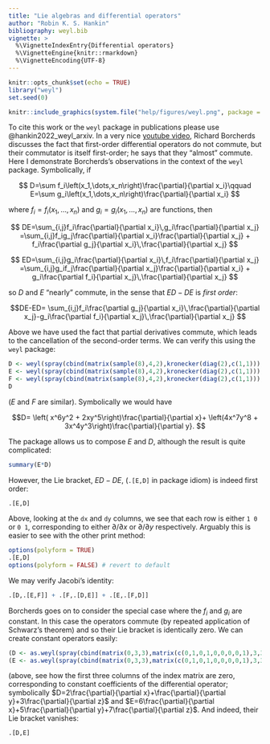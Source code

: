 ```yaml
---
title: "Lie algebras and differential operators"
author: "Robin K. S. Hankin"
bibliography: weyl.bib
vignette: >
  %\VignetteIndexEntry{Differential operators}
  %\VignetteEngine{knitr::rmarkdown}
  %\VignetteEncoding{UTF-8}
---
```


```r
knitr::opts_chunk$set(echo = TRUE)
library("weyl")
set.seed(0)
```


```r
knitr::include_graphics(system.file("help/figures/weyl.png", package = "weyl"))
```

To cite this work or the `weyl` package in publications please use
@hankin2022_weyl_arxiv.  In a very nice [youtube
video](https://www.youtube.com/watch?v=xVbfWunObYQ&ab_channel=RichardE.BORCHERDS),
Richard Borcherds discusses the fact that first-order differential
operators do not commute, but their commutator is itself first-order;
he says that they "almost" commute.  Here I demonstrate Borcherds's
observations in the context of the `weyl` package.  Symbolically, if

$$
D=\sum f_i\left(x_1,\dots,x_n\right)\frac{\partial}{\partial x_i}\qquad
E=\sum g_i\left(x_1,\dots,x_n\right)\frac{\partial}{\partial x_i}
$$

where $f_i=f_i\left(x_1,\dots,x_n\right)$ and
$g_i=g_i\left(x_1,\dots,x_n\right)$ are functions,
then

$$
DE=\sum_{i,j}f_i\frac{\partial}{\partial x_i}\,g_i\frac{\partial}{\partial x_j}
=\sum_{i,j}f_ig_j\frac{\partial}{\partial x_i}\frac{\partial}{\partial x_j} +
f_i\frac{\partial g_j}{\partial x_i}\,\frac{\partial}{\partial x_j}
$$

$$
ED=\sum_{i,j}g_i\frac{\partial}{\partial x_i}\,f_i\frac{\partial}{\partial x_j}
=\sum_{i,j}g_if_j\frac{\partial}{\partial x_j}\frac{\partial}{\partial x_i} +
g_i\frac{\partial f_i}{\partial x_j}\,\frac{\partial}{\partial x_j}
$$

so $D$ and $E$ "nearly" commute, in the sense that $ED-DE$ is _first
order_:

$$DE-ED=
\sum_{i,j}f_i\frac{\partial g_j}{\partial x_i}\,\frac{\partial}{\partial
x_j}-g_i\frac{\partial f_i}{\partial x_j}\,\frac{\partial}{\partial
x_j}
$$

Above we have used the fact that partial derivatives commute, which
leads to the cancellation of the second-order terms.  We can verify
this using the `weyl` package:

```r
D <- weyl(spray(cbind(matrix(sample(8),4,2),kronecker(diag(2),c(1,1))),1:4))
E <- weyl(spray(cbind(matrix(sample(8),4,2),kronecker(diag(2),c(1,1))),1:4))
F <- weyl(spray(cbind(matrix(sample(8),4,2),kronecker(diag(2),c(1,1))),1:4))
D
```

($E$ and $F$ are similar).  Symbolically we would have

$$D=
\left( x^6y^2 + 2xy^5\right)\frac{\partial}{\partial x}+
\left(4x^7y^8 + 3x^4y^3\right)\frac{\partial}{\partial y}.
$$

The package allows us to compose $E$ and $D$, although the result is
quite complicated:


```r
summary(E*D)
```

However, the Lie bracket, $ED-DE$, (`.[E,D]` in package idiom) is
indeed first order:

```r
.[E,D]
```

Above, looking at the `dx` and `dy` columns, we see that each row is
either `1 0` or `0 1`, corresponding to either $\partial/\partial x$
or $\partial/\partial y$ respectively.  Arguably this is easier to see
with the other print method:

```r
options(polyform = TRUE)
.[E,D]
options(polyform = FALSE) # revert to default
```

We may verify Jacobi's identity:

```r
.[D,.[E,F]] + .[F,.[D,E]] + .[E,.[F,D]]
```

Borcherds goes on to consider the special case where the $f_i$ and
$g_i$ are constant.  In this case the operators commute (by repeated
application of Schwarz's theorem) and so their Lie bracket is
identically zero.  We can create constant operators easily:

```r
(D <- as.weyl(spray(cbind(matrix(0,3,3),matrix(c(0,1,0,1,0,0,0,0,1),3,3,byrow=T)),1:3)))
(E <- as.weyl(spray(cbind(matrix(0,3,3),matrix(c(0,1,0,1,0,0,0,0,1),3,3,byrow=T)),5:7)))
```

(above, see how the first three columns of the index matrix are zero,
corresponding to constant coefficients of the differential operator;
symbolically $D=2\frac{\partial}{\partial x}+\frac{\partial}{\partial
y}+3\frac{\partial}{\partial z}$ and $E=6\frac{\partial}{\partial
x}+5\frac{\partial}{\partial y}+7\frac{\partial}{\partial z}$.  And
indeed, their Lie bracket vanishes:


```r
.[D,E]
```

